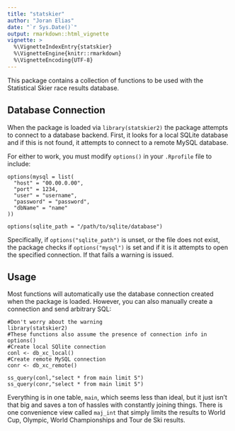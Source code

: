 ```yaml
---
title: "statskier"
author: "Joran Elias"
date: "`r Sys.Date()`"
output: rmarkdown::html_vignette
vignette: >
  %\VignetteIndexEntry{statskier}
  %\VignetteEngine{knitr::rmarkdown}
  %\VignetteEncoding{UTF-8}
---
```


This package contains a collection of functions to be used with the Statistical Skier race results database.

## Database Connection

When the package is loaded via `library(statskier2)` the package attempts to connect to a database backend. First, it looks for a local SQLite database and if this is not found, it attempts to connect to a remote MySQL database.

For either to work, you must modify `options()` in your `.Rprofile` file to include:

```
options(mysql = list(
  "host" = "00.00.0.00",
  "port" = 1234,
  "user" = "username",
  "password" = "password",
  "dbName" = "name"
))

options(sqlite_path = "/path/to/sqlite/database")
```
Specifically, if `options("sqlite_path")` is unset, or the file does not exist, the package checks if `options("mysql")` is set and if it is it attempts to open the specified connection. If that fails a warning is issued.

## Usage

Most functions will automatically use the database connection created when the package is loaded. However, you can also manually create a connection and send arbitrary SQL:

```
#Don't worry about the warning 
library(statskier2)
#These functions also assume the presence of connection info in options()
#Create local SQlite connection
conl <- db_xc_local()
#Create remote MySQL connection
conr <- db_xc_remote()

ss_query(conl,"select * from main limit 5")
ss_query(conr,"select * from main limit 5")
```

Everything is in one table, `main`, which seems less than ideal, but it just isn't that big and saves a ton of hassles with constantly joining things. There is one convenience view called `maj_int` that simply limits the results to World Cup, Olympic, World Championships and Tour de Ski results.

